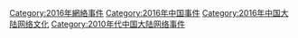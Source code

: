 {{year by category
|m=2
|c=0
|d=1
|y=6
|cat=中国大陆网络事件
|sortkey=中国网络事件
|subP10年代中国大陆网络事件
| subcat = 2016年中国事件
}}

[[Category:2016年網絡事件|Category:2016年網絡事件]]
[[Category:2016年中国事件|Category:2016年中国事件]]
[[Category:2016年中国大陆网络文化|Category:2016年中国大陆网络文化]]
[[Category:2010年代中国大陆网络事件|Category:2010年代中国大陆网络事件]]